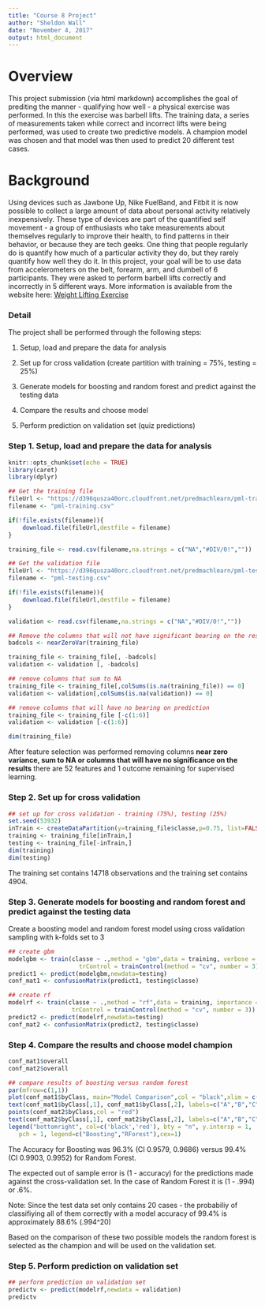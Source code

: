 ```yaml
---
title: "Course 8 Project"
author: "Sheldon Wall"
date: "November 4, 2017"
output: html_document
---
```

# Overview

This project submission (via html markdown) accomplishes the goal of prediting the manner - qualifying how well - a physical exercise was performed.  In this the exercise was barbell lifts.  The training data, a series of measurements taken while correct and incorrect lifts were being performed, was used to create two predictive models.  A champion model was chosen and that model was then used to predict 20 different test cases.

# Background

Using devices such as Jawbone Up, Nike FuelBand, and Fitbit it is now possible to collect a large amount of data about personal activity relatively inexpensively. These type of devices are part of the quantified self movement - a group of enthusiasts who take measurements about themselves regularly to improve their health, to find patterns in their behavior, or because they are tech geeks. One thing that people regularly do is quantify how much of a particular activity they do, but they rarely quantify how well they do it. In this project, your goal will be to use data from accelerometers on the belt, forearm, arm, and dumbell of 6 participants. They were asked to perform barbell lifts correctly and incorrectly in 5 different ways. More information is available from the website here: [Weight Lifting Exercise](http://web.archive.org/web/20161224072740/http:/groupware.les.inf.puc-rio.br/har)

### Detail

The project shall be performed through the following steps:

1. Setup, load and prepare the data for analysis

2. Set up for cross validation (create partition with training = 75%, testing = 25%)

3. Generate models for boosting and random forest and predict against the testing data

4. Compare the results and choose model

5. Perform prediction on validation set (quiz predictions) 

### Step 1. Setup, load and prepare the data for analysis

```r
knitr::opts_chunk$set(echo = TRUE)
library(caret)
library(dplyr)
```
```r

## Get the training file 
fileUrl <- "https://d396qusza40orc.cloudfront.net/predmachlearn/pml-training.csv"
filename <- "pml-training.csv"

if(!file.exists(filename)){
    download.file(fileUrl,destfile = filename)
}

training_file <- read.csv(filename,na.strings = c("NA","#DIV/0!",""))

## Get the validation file
fileUrl <- "https://d396qusza40orc.cloudfront.net/predmachlearn/pml-testing.csv"
filename <- "pml-testing.csv"

if(!file.exists(filename)){
    download.file(fileUrl,destfile = filename)
}

validation <- read.csv(filename,na.strings = c("NA","#DIV/0!",""))

## Remove the columns that will not have significant bearing on the results 
badcols <- nearZeroVar(training_file)

training_file <- training_file[, -badcols]
validation <- validation [, -badcols]

## remove columns that sum to NA
training_file <- training_file[,colSums(is.na(training_file)) == 0]
validation <- validation[,colSums(is.na(validation)) == 0]

## remove columns that will have no bearing on prediction
training_file <- training_file [-c(1:6)]
validation <- validation [-c(1:6)]

dim(training_file)
```

After feature selection was performed removing columns **near zero variance, sum to NA or columns that will have no significance on the results** there are 52 features and 1 outcome remaining for supervised learning.

### Step 2. Set up for cross validation

```r
## set up for cross validation - training (75%), testing (25%)
set.seed(53932)
inTrain <- createDataPartition(y=training_file$classe,p=0.75, list=FALSE)
training <- training_file[inTrain,]
testing <- training_file[-inTrain,]
dim(training)
dim(testing)
```
The training set contains 14718 observations and the training set contains 4904.

### Step 3. Generate models for boosting and random forest and predict against the testing data

Create a boosting model and random forest model using cross validation sampling with k-folds set to 3

```r
## create gbm
modelgbm <- train(classe ~ .,method = "gbm",data = training, verbose = F, 
                    trControl = trainControl(method = "cv", number = 3))
predict1 <- predict(modelgbm,newdata=testing)
conf_mat1 <- confusionMatrix(predict1, testing$classe)

## create rf 
modelrf <- train(classe ~ .,method = "rf",data = training, importance = T,
                  trControl = trainControl(method = "cv", number = 3))
predict2 <- predict(modelrf,newdata=testing)
conf_mat2 <- confusionMatrix(predict2, testing$classe)
```

### Step 4. Compare the results and choose model champion

```r
conf_mat1$overall
conf_mat2$overall

## compare results of boosting versus random forest
par(mfrow=c(1,1))
plot(conf_mat1$byClass, main="Model Comparison",col = "black",xlim = c(.93,1),ylim=c(.983,1))
text(conf_mat1$byClass[,1], conf_mat1$byClass[,2], labels=c("A","B","C","D","E"), cex= 2)
points(conf_mat2$byClass,col = "red")
text(conf_mat2$byClass[,1], conf_mat2$byClass[,2], labels=c("A","B","C","D","E"), col = "red",cex= 2)
legend("bottomright", col=c('black','red'), bty = "n", y.intersp = 1,
   pch = 1, legend=c("Boosting","RForest"),cex=1)

```

The Accuracy for Boosting was 96.3% (CI 0.9579, 0.9686) versus 99.4% (CI 0.9903, 0.9952) for Random Forest.

The expected out of sample error is (1 - accuracy) for the predictions made against the cross-validation set.
In the case of Random Forest it is (1 - .994) or .6%.  

Note: Since the test data set only contains 20 cases - the probabiliy of classifiying all of them correctly with a model accuracy of 99.4% is approximately 88.6% (.994^20)

Based on the comparison of these two possible models the random forest is selected as the 
champion and will be used on the validation set.

### Step 5. Perform prediction on validation set

```r

## perform prediction on validation set
predictv <- predict(modelrf,newdata = validation)
predictv

```
